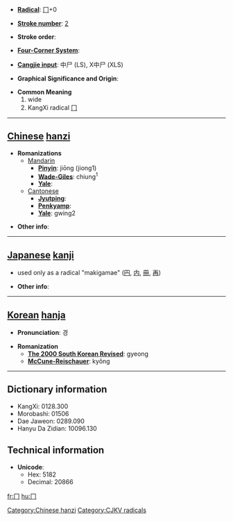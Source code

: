 * '''[[Wiktionary:Chinese radical index| Radical]]''': [[Wiktionary:Chinese radical index 冂|冂]]+0

* '''[[Wiktionary:Chinese total strokes index|Stroke number]]''': [[Wiktionary:Chinese total strokes index 2|2]]

* '''Stroke order''': 

* '''[[Wiktionary:Chinese four corner index|Four-Corner System]]''': 

* '''[[Wiktionary:Chinese Cangjie index|Cangjie input]]''': 中尸 (LS), X中尸 (XLS)

* '''Graphical Significance and Origin''': 

* '''Common Meaning'''
*# wide
*# KangXi radical [[Wiktionary:Chinese radical index 冂|冂]]


----

== [[Chinese]] [[hanzi]] ==

* '''Romanizations'''
** [[Mandarin]]
*** '''[[Pinyin]]''': jiōng (jiong1)
*** '''[[Wade-Giles]]''': chiung<sup>1</sup>
*** '''[[Yale]]''': 
**[[Cantonese]]
***'''[[Jyutping]]''':
***'''[[Penkyamp]]''': 
***'''[[Yale]]''': gwing2

* '''Other info''': 

----

== [[Japanese]] [[kanji]] ==

* used only as a radical "makigamae" ([[円]], [[内]], [[冊]], [[再]])


* '''Other info''':  

----

== [[Korean]] [[hanja]] ==

* '''Pronunciation''': 경

* '''Romanization'''
** '''[[The 2000 South Korean Revised Romanization|The 2000 South Korean Revised]]''': gyeong
** '''[[McCune-Reischauer]]''': kyŏng

----

== Dictionary information ==

* KangXi: 0128.300
* Morobashi: 01506
* Dae Jaweon: 0289.090
* Hanyu Da Zidian: 10096.130

== Technical information ==

* '''Unicode''':
** Hex: 5182
** Decimal: 20866

[[Category:Chinese hanzi]]
[[Category:CJKV radicals]]

[[fr:冂]]
[[hu:冂]]